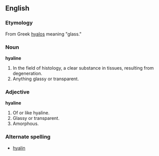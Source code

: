 ==English==
===Etymology===
From Greek [[hyalos]] meaning "glass."
===Noun===
'''hyaline'''
#In the field of histology, a clear substance in tissues, resulting from degeneration.
#Anything glassy or transparent.
===Adjective===
'''hyaline'''
#Of or like hyaline.
#Glassy or transparent.
#Amorphous.
===Alternate spelling===
*[[hyalin]]